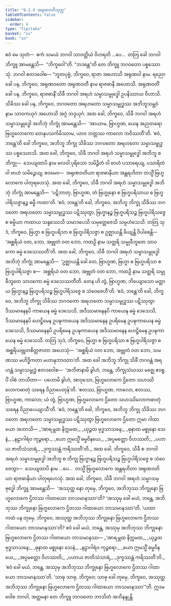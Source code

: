 ```yaml
---
title: "6.2.4 အရုဏဝတီသုတ္တ"
tableOfContents: false
sidebar:
  order: 4
type: "tipitaka"
basket: "su"
book: "sn"
---
```



<DynamicBreadcrumb />

<Division number="185" book="sn" e="ch" v="18" p="306">

<Paragraph number="1104" book="sn">
ဧဝံ မေ သုတံ—  ဧကံ သမယံ ဘဂဝါ သာဝတ္ထိယံ ဝိဟရတိ …ပေ…  တတြ ခေါ ဘဂဝါ ဘိက္ခူ အာမန္တေသိ—  “ဘိက္ခဝေါ”တိ. “ဘဒန္တေ”တိ တေ ဘိက္ခူ ဘဂဝတော ပစ္စဿောသုံ. ဘဂဝါ ဧတဒဝေါစ—
</Paragraph>

<Paragraph number="1105" book="sn">
“ဘူတပုဗ္ဗံ, ဘိက္ခဝေ, ရာဇာ အဟောသိ အရုဏဝါ နာမ. ရညော ခေါ ပန, ဘိက္ခဝေ, အရုဏဝတော အရုဏဝတီ နာမ ရာဇဓာနီ အဟောသိ. အရုဏဝတိံ ခေါ ပန, ဘိက္ခဝေ, ရာဇဓာနိံ သိခီ ဘဂဝါ အရဟံ သမ္မာသမ္ဗုဒ္ဓေါ ဥပနိဿာယ ဝိဟာသိ. သိခိဿ ခေါ ပန, ဘိက္ခဝေ, ဘဂဝတော အရဟတော သမ္မာသမ္ဗုဒ္ဓဿ အဘိဘူသမ္ဘဝံ နာမ သာဝကယုဂံ အဟောသိ အဂ္ဂံ ဘဒ္ဒယုဂံ. အထ ခေါ, ဘိက္ခဝေ, သိခီ ဘဂဝါ အရဟံ သမ္မာသမ္ဗုဒ္ဓေါ အဘိဘုံ ဘိက္ခုံ အာမန္တေသိ—  ‘အာယာမ, ဗြာဟ္မဏ, ယေန အညတရော ဗြဟ္မလောကော တေနုပသင်္ကမိဿာမ, ယာဝ ဘတ္တဿ ကာလော ဘဝိဿတီ’တိ. ‘ဧဝံ, ဘန္တေ’တိ ခေါ ဘိက္ခဝေ, အဘိဘူ ဘိက္ခု သိခိဿ ဘဂဝတော အရဟတော သမ္မာသမ္ဗုဒ္ဓဿ ပစ္စဿောသိ. အထ ခေါ, ဘိက္ခဝေ, သိခီ ဘဂဝါ အရဟံ သမ္မာသမ္ဗုဒ္ဓေါ အဘိဘူ စ ဘိက္ခု—  သေယျထာပိ နာမ ဗလဝါ ပုရိသော သမိဉ္ဇိတံ ဝါ ဗာဟံ ပသာရေယျ, ပသာရိတံ ဝါ ဗာဟံ သမိဉ္ဇေယျ; ဧဝမေဝ—  အရုဏဝတိယာ ရာဇဓာနိယာ အန္တရဟိတာ တသ္မိံ ဗြဟ္မလောကေ ပါတုရဟေသုံ.
</Paragraph>

<Paragraph number="1106" book="sn">
အထ ခေါ, ဘိက္ခဝေ, သိခီ ဘဂဝါ အရဟံ သမ္မာသမ္ဗုဒ္ဓေါ အဘိဘုံ ဘိက္ခုံ အာမန္တေသိ—  ‘ပဋိဘာတု, ဗြာဟ္မဏ, တံ ဗြဟ္မုနော စ ဗြဟ္မပရိသာယ စ ဗြဟ္မပါရိသဇ္ဇာနဉ္စ ဓမ္မီ ကထာ’တိ. ‘ဧဝံ, ဘန္တေ’တိ ခေါ, ဘိက္ခဝေ, အဘိဘူ ဘိက္ခု သိခိဿ ဘဂဝတော အရဟတော သမ္မာသမ္ဗုဒ္ဓဿ ပဋိဿုတွာ, ဗြဟ္မာနဉ္စ ဗြဟ္မပရိသဉ္စ ဗြဟ္မပါရိသဇ္ဇေ စ ဓမ္မိယာ ကထာယ သန္ဒဿေသိ သမာဒပေသိ သမုတ္တေဇေသိ သမ္ပဟံသေသိ. တတြ သုဒံ, ဘိက္ခဝေ, ဗြဟ္မာ စ ဗြဟ္မပရိသာ စ ဗြဟ္မပါရိသဇ္ဇာ စ ဥဇ္ဈာယန္တိ ခိယျန္တိ ဝိပါစေန္တိ—  ‘အစ္ဆရိယံ ဝတ, ဘော, အဗ္ဘုတံ ဝတ ဘော, ကထဉှိ နာမ သတ္ထရိ သမ္မုခီဘူတေ သာဝကော ဓမ္မံ ဒေသေဿတီ’တိ.
</Paragraph>

<Paragraph number="1107" book="sn">
အထ ခေါ, ဘိက္ခဝေ, သိခီ ဘဂဝါ အရဟံ သမ္မာသမ္ဗုဒ္ဓေါ အဘိဘုံ ဘိက္ခုံ အာမန္တေသိ—  ‘ဥဇ္ဈာယန္တိ ခေါ တေ, ဗြာဟ္မဏ, ဗြဟ္မာ စ ဗြဟ္မပရိသာ စ ဗြဟ္မပါရိသဇ္ဇာ စ—  အစ္ဆရိယံ ဝတ ဘော, အဗ္ဘုတံ ဝတ ဘော, ကထဉှိ နာမ သတ္ထရိ သမ္မုခီဘူတေ သာဝကော ဓမ္မံ ဒေသေဿတီတိ. တေန ဟိ တွံ, ဗြာဟ္မဏ, ဘိယျောသော မတ္တာယ ဗြဟ္မာနဉ္စ ဗြဟ္မပရိသဉ္စ ဗြဟ္မပါရိသဇ္ဇေ စ သံဝေဇေဟီ’တိ. ‘ဧဝံ, ဘန္တေ’တိ ခေါ, ဘိက္ခဝေ, အဘိဘူ ဘိက္ခု သိခိဿ ဘဂဝတော အရဟတော သမ္မာသမ္ဗုဒ္ဓဿ ပဋိဿုတွာ ဒိဿမာနေနပိ ကာယေန ဓမ္မံ ဒေသေသိ, အဒိဿမာနေနပိ ကာယေန ဓမ္မံ ဒေသေသိ, ဒိဿမာနေနပိ ဟေဋ္ဌိမေန ဥပဍ္ဎကာယေန အဒိဿမာနေန ဥပရိမေန ဥပဍ္ဎကာယေန ဓမ္မံ ဒေသေသိ, ဒိဿမာနေနပိ ဥပရိမေန ဥပဍ္ဎကာယေန အဒိဿမာနေန ဟေဋ္ဌိမေန ဥပဍ္ဎကာယေန ဓမ္မံ ဒေသေသိ. တတြ သုဒံ, ဘိက္ခဝေ, ဗြဟ္မာ စ ဗြဟ္မပရိသာ စ ဗြဟ္မပါရိသဇ္ဇာ စ အစ္ဆရိယဗ္ဘုတစိတ္တဇာတာ အဟေသုံ—  ‘အစ္ဆရိယံ ဝတ ဘော, အဗ္ဘုတံ ဝတ ဘော, သမဏဿ မဟိဒ္ဓိကတာ မဟာနုဘာဝတာ’တိ.
</Paragraph>

<Paragraph number="1108" book="sn">
အထ ခေါ အဘိဘူ ဘိက္ခု သိခိံ ဘဂဝန္တံ အရဟန္တံ သမ္မာသမ္ဗုဒ္ဓံ ဧတဒဝေါစ—  ‘အဘိဇာနာမိ ခွါဟံ, ဘန္တေ, ဘိက္ခုသံဃဿ မဇ္ဈေ ဧဝရူပိံ ဝါစံ ဘာသိတာ—  ပဟောမိ ခွါဟံ, အာဝုသော, ဗြဟ္မလောကေ ဌိတော သဟဿိလောကဓာတုံ သရေန ဝိညာပေတုန်’တိ. ‘ဧတဿ, ဗြာဟ္မဏ, ကာလော, ဧတဿ, ဗြာဟ္မဏ, ကာလော; ယံ တွံ, ဗြာဟ္မဏ, ဗြဟ္မလောကေ ဌိတော သဟဿိလောကဓာတုံ သရေန ဝိညာပေယျာသီ’တိ. ‘ဧဝံ, ဘန္တေ’တိ ခေါ, ဘိက္ခဝေ, အဘိဘူ ဘိက္ခု သိခိဿ ဘဂဝတော အရဟတော သမ္မာသမ္ဗုဒ္ဓဿ ပဋိဿုတွာ ဗြဟ္မလောကေ ဌိတော ဣမာ ဂါထာယော အဘာသိ—
</Paragraph>

<Paragraph number="1109" type="verses" book="sn">
_‘အာရမ္ဘထ နိက္ကမထ,_  
_ယုဉ္ဇထ ဗုဒ္ဓသာသနေ;_  
_ဓုနာထ မစ္စုနော သေနံ,_  
_နဠာဂါရံဝ ကုဉ္ဇရော._  

</Paragraph>

<Paragraph number="1110" type="verses" book="sn">
_ယော ဣမသ္မိံ ဓမ္မဝိနယေ,_  
_အပ္ပမတ္တော ဝိဟဿတိ;_  
_ပဟာယ ဇာတိသံသာရံ,_  
_ဒုက္ခဿန္တံ ကရိဿတီ’တိ._  

</Paragraph>

<Paragraph number="1111" book="sn">
အထ ခေါ, ဘိက္ခဝေ, သိခီ စ ဘဂဝါ အရဟံ သမ္မာသမ္ဗုဒ္ဓေါ အဘိဘူ စ ဘိက္ခု ဗြဟ္မာနဉ္စ ဗြဟ္မပရိသဉ္စ ဗြဟ္မပါရိသဇ္ဇေ စ သံဝေဇေတွာ—  သေယျထာပိ နာမ …ပေ…  တသ္မိံ ဗြဟ္မလောကေ အန္တရဟိတာ အရုဏဝတိယာ ရာဇဓာနိယာ ပါတုရဟေသုံ. အထ ခေါ, ဘိက္ခဝေ, သိခီ ဘဂဝါ အရဟံ သမ္မာသမ္ဗုဒ္ဓေါ ဘိက္ခူ အာမန္တေသိ—  ‘အဿုတ္ထ နော တုမှေ, ဘိက္ခဝေ, အဘိဘုဿ ဘိက္ခုနော ဗြဟ္မလောကေ ဌိတဿ ဂါထာယော ဘာသမာနဿာ’တိ? ‘အဿုမှ ခေါ မယံ, ဘန္တေ, အဘိဘုဿ ဘိက္ခုနော ဗြဟ္မလောကေ ဌိတဿ ဂါထာယော ဘာသမာနဿာ’တိ. ‘ယထာ ကထံ ပန တုမှေ, ဘိက္ခဝေ, အဿုတ္ထ အဘိဘုဿ ဘိက္ခုနော ဗြဟ္မလောကေ ဌိတဿ ဂါထာယော ဘာသမာနဿာ’တိ? ဧဝံ ခေါ မယံ, ဘန္တေ, အဿုမှ အဘိဘုဿ ဘိက္ခုနော ဗြဟ္မလောကေ ဌိတဿ ဂါထာယော ဘာသမာနဿ—
</Paragraph>

<Paragraph number="1112" type="verses" book="sn">
_‘အာရမ္ဘထ နိက္ကမထ,_  
_ယုဉ္ဇထ ဗုဒ္ဓသာသနေ;_  
_ဓုနာထ မစ္စုနော သေနံ,_  
_နဠာဂါရံဝ ကုဉ္ဇရော._  

</Paragraph>

<Paragraph number="1113" type="verses" book="sn">
_ယော ဣမသ္မိံ ဓမ္မဝိနယေ,_  
_အပ္ပမတ္တော ဝိဟဿတိ;_  
_ပဟာယ ဇာတိသံသာရံ,_  
_ဒုက္ခဿန္တံ ကရိဿတီ’တိ._  

</Paragraph>

<Paragraph number="1114" book="sn">
‘ဧဝံ ခေါ မယံ, ဘန္တေ, အဿုမှ အဘိဘုဿ ဘိက္ခုနော ဗြဟ္မလောကေ ဌိတဿ ဂါထာယော ဘာသမာနဿာ’တိ. ‘သာဓု သာဓု, ဘိက္ခဝေ; သာဓု ခေါ တုမှေ, ဘိက္ခဝေ, အဿုတ္ထ အဘိဘုဿ ဘိက္ခုနော ဗြဟ္မလောကေ ဌိတဿ ဂါထာယော ဘာသမာနဿာ’”တိ.
</Paragraph>

<Paragraph number="1115" book="sn">
ဣဒမဝေါစ ဘဂဝါ, အတ္တမနာ တေ ဘိက္ခူ ဘဂဝတော ဘာသိတံ အဘိနန္ဒုန္တိ.
</Paragraph>
</Division>